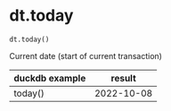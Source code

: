 # dt.today { #duckops.dt.today }

`dt.today()`

Current date (start of current transaction)

| duckdb example | result |
| -------------- | ------ |
| today() | 2022-10-08 |
